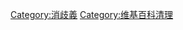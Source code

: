 {{Parent monthly clean up category|dabclean}}

[[Category:消歧義|Category:消歧義]]
[[Category:维基百科清理|Category:维基百科清理]]